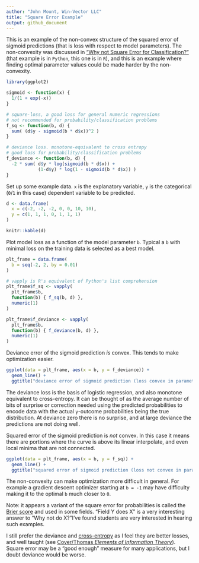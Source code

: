 ```yaml
---
author: "John Mount, Win-Vector LLC"
title: "Square Error Example"
output: github_document
---
```


This is an example of the non-convex structure of the squared error of sigmoid predictions (that is loss with respect to model parameters). The non-convexity was discussed in ["Why not Square Error for Classification?"](https://github.com/WinVector/Examples/blob/main/WhyNotSquareError/why_deviance.ipynb)  (that example is in `Python`, this one is in `R`), and this is an example where finding optimal parameter values could be made harder by the non-convexity.

```r
library(ggplot2)
```

```r
sigmoid <- function(x) {
  1/(1 + exp(-x))
}

# square-loss, a good loss for general numeric regressions
# not recommended for probability/classification problems
f_sq <- function(b, d) {
  sum( (d$y - sigmoid(b * d$x))^2 )
}

# deviance loss. monotone-equivalent to cross entropy
# good loss for probability/classification problems
f_deviance <- function(b, d) {
  -2 * sum( d$y * log(sigmoid(b * d$x)) + 
            (1-d$y) * log(1 - sigmoid(b * d$x)) )
}
```

Set up some example data. `x` is the explanatory variable, `y` is the categorical (`0`/`1` in this case) dependent variable to be predicted.

```r
d <- data.frame(
  x = c(-2, -2, -2, 0, 0, 10, 10),
  y = c(1, 1, 1, 0, 1, 1, 1)
)

knitr::kable(d)
```

Plot model loss as a function of the model parameter `b`. Typical a `b` with minimal loss on the training data is selected as a best model.

```r
plt_frame = data.frame(
  b = seq(-2, 2, by = 0.01)
)

# vapply is R's equivalent of Python's list comprehension
plt_frame$f_sq <- vapply(
  plt_frame$b,
  function(b) { f_sq(b, d) },
  numeric(1)
)

plt_frame$f_deviance <- vapply(
  plt_frame$b,
  function(b) { f_deviance(b, d) },
  numeric(1)
)
```

Deviance error of the sigmoid prediction *is* convex. This tends to make optimization easier.

```r
ggplot(data = plt_frame, aes(x = b, y = f_deviance)) + 
  geom_line() +
  ggtitle("deviance error of sigmoid prediction (loss convex in parameter)")
```


The deviance loss is the basis of logistic regression, and also monotone equivalent to cross-entropy. It can be thought of as the average number of bits of surprise or correction needed using the predicted probabilities to encode data with the actual `y`-outcome probabilities being the true distribution.  At deviance zero there is no surprise, and at large deviance the predictions are not doing well.


Squared error of the sigmoid prediction is *not* convex. In this case it means
there are portions where the curve is above its linear interpolate, and even
local minima that are not connected.

```r
ggplot(data = plt_frame, aes(x = b, y = f_sq)) + 
  geom_line() +
  ggtitle("squared error of sigmoid prediction (loss not convex in parameter)")
```

The non-convexity can make optimization more difficult in general. For example a gradient descent optimizer starting at `b = -1` may have difficulty making it to the optimal `b` much closer to `0`.

Note: it appears a variant of the square error for probabilities is called the [Brier score](https://en.wikipedia.org/wiki/Brier_score) and used in some fields. "Field Y does X" is a very interesting answer to "Why not do X?"I've found students are very interested in hearing such examples.

I still prefer the deviance and [cross-entropy](https://en.wikipedia.org/wiki/Cross_entropy) as I feel they are better losses, and well taught (see [Cover/Thomas *Elements of Information Theory*](http://staff.ustc.edu.cn/~cgong821/Wiley.Interscience.Elements.of.Information.Theory.Jul.2006.eBook-DDU.pdf)). Square error may be a "good enough" measure for many applications, but I doubt deviance would be worse.

